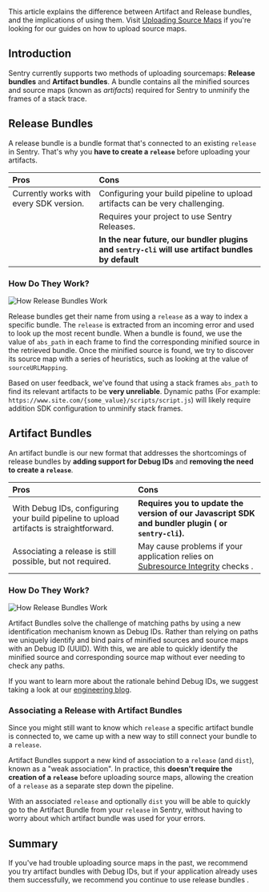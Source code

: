 This article explains the difference between Artifact and Release bundles, and the implications of using them. Visit [Uploading Source Maps](/platforms/javascript/guides/react/sourcemaps/uploading/) if you're looking for our guides on how to upload source maps.

## Introduction

Sentry currently supports two methods of uploading sourcemaps: **Release bundles** and **Artifact bundles**. A bundle contains all the minified sources and source maps (known as _artifacts_) required for Sentry to unminify the frames of a stack trace.

## Release Bundles

A release bundle is a bundle format that's connected to an existing `release` in Sentry. That's why you **have to create a `release`** before uploading your artifacts.

| Pros                                    | Cons                                                                                              |
| :-------------------------------------- | :------------------------------------------------------------------------------------------------ |
| Currently works with every SDK version. | Configuring your build pipeline to upload artifacts can be very challenging.                      |
|                                         | Requires your project to use Sentry Releases.                                                     |
|                                         | **In the near future, our bundler plugins and `sentry-cli` will use artifact bundles by default** |

### How Do They Work?

![How Release Bundles Work](release-bundles.png)

Release bundles get their name from using a `release` as a way to index a specific bundle. The `release` is extracted from an incoming error and used to look up the most recent bundle. When a bundle is found, we use the value of `abs_path` in each frame to find the corresponding minified source in the retrieved bundle. Once the minified source is found, we try to discover its source map with a series of heuristics, such as looking at the value of `sourceURLMapping`.

Based on user feedback, we've found that using a stack frames `abs_path` to find its relevant artifacts to be **very unreliable**. Dynamic paths (For example: `https://www.site.com/{some_value}/scripts/script.js`) will likely require addition SDK configuration to unminify stack frames.

## Artifact Bundles

An artifact bundle is our new format that addresses the shortcomings of release bundles by **adding support for Debug IDs** and **removing the need to create a `release`**.

| Pros                                                                                    | Cons                                                                                                                                                           |
| :-------------------------------------------------------------------------------------- | :------------------------------------------------------------------------------------------------------------------------------------------------------------- |
| With Debug IDs, configuring your build pipeline to upload artifacts is straightforward. | **Requires you to update the version of our Javascript SDK and bundler plugin ( or `sentry-cli`).**                                                            |
| Associating a release is still possible, but not required.                              | May cause problems if your application relies on [Subresource Integrity](https://developer.mozilla.org/en-US/docs/Web/Security/Subresource_Integrity) checks . |

### How Do They Work?

![How Release Bundles Work](artifact-bundles.png)

Artifact Bundles solve the challenge of matching paths by using a new identification mechanism known as Debug IDs. Rather than relying on paths we uniquely identify and bind pairs of minified sources and source maps with an Debug ID (UUID). With this, we are able to quickly identify the minified source and corresponding source map without ever needing to check any paths.

<Note>

If you want to learn more about the rationale behind Debug IDs, we suggest taking a look at our [engineering blog](https://sentry.engineering/blog/the-case-for-debug-ids).

</Note>

### Associating a Release with Artifact Bundles

Since you might still want to know which `release` a specific artifact bundle is connected to, we came up with a new way to still connect your bundle to a `release`.

Artifact Bundles support a new kind of association to a `release` (and `dist`), known as a "weak association". In practice, this **doesn't require the creation of a `release`** before uploading source maps, allowing the creation of a `release` as a separate step down the pipeline.

With an associated `release` and optionally `dist` you will be able to quickly go to the Artifact Bundle from your `release` in Sentry, without having to worry about which artifact bundle was used for your errors.

## Summary

If you've had trouble uploading source maps in the past, we recommend you try artifact bundles with Debug IDs, but if your application already uses them successfully, we recommend you continue to use release bundles .
